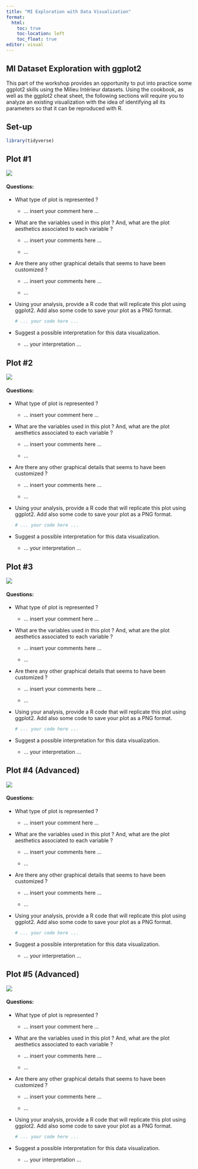 ```yaml
---
title: "MI Exploration with Data Visualization"
format: 
  html:
    toc: true
    toc-location: left
    toc_float: true
editor: visual
---
```


## MI Dataset Exploration with ggplot2

This part of the workshop provides an opportunity to put into practice some ggplot2 skills using the Milieu Intérieur datasets. Using the cookbook, as well as the ggplot2 cheat sheet, the following sections will require you to analyze an existing visualization with the idea of identifying all its parameters so that it can be reproduced with R.

## Set-up

```r
library(tidyverse)
```

## Plot #1

![](images/plot_1.png){fig-align="center"}

#### **Questions:**

-   What type of plot is represented ?

    -   ... insert your comment here ...

-   What are the variables used in this plot ? And, what are the plot aesthetics associated to each variable ?

    -   ... insert your comments here ...

    -   ...

-   Are there any other graphical details that seems to have been customized ?

    -   ... insert your comments here ...

    -   ...

-   Using your analysis, provide a R code that will replicate this plot using ggplot2. Add also some code to save your plot as a PNG format.

    ```r
    # ... your code here ...
    ```

-   Suggest a possible interpretation for this data visualization.

    -   ... your interpretation ...

## Plot #2

![](images/plot_2.png){fig-align="center"}

#### **Questions:**

-   What type of plot is represented ?

    -   ... insert your comment here ...

-   What are the variables used in this plot ? And, what are the plot aesthetics associated to each variable ?

    -   ... insert your comments here ...

    -   ...

-   Are there any other graphical details that seems to have been customized ?

    -   ... insert your comments here ...

    -   ...

-   Using your analysis, provide a R code that will replicate this plot using ggplot2. Add also some code to save your plot as a PNG format.

    ```r
    # ... your code here ...
    ```

-   Suggest a possible interpretation for this data visualization.

    -   ... your interpretation ...

## Plot #3

![](images/plot_3.png){fig-align="center"}

#### **Questions:**

-   What type of plot is represented ?

    -   ... insert your comment here ...

-   What are the variables used in this plot ? And, what are the plot aesthetics associated to each variable ?

    -   ... insert your comments here ...

    -   ...

-   Are there any other graphical details that seems to have been customized ?

    -   ... insert your comments here ...

    -   ...

-   Using your analysis, provide a R code that will replicate this plot using ggplot2. Add also some code to save your plot as a PNG format.

    ```r
    # ... your code here ...
    ```

-   Suggest a possible interpretation for this data visualization.

    -   ... your interpretation ...

## Plot #4 (Advanced)

![](images/plot_4.png){fig-align="center"}

#### **Questions:**

-   What type of plot is represented ?

    -   ... insert your comment here ...

-   What are the variables used in this plot ? And, what are the plot aesthetics associated to each variable ?

    -   ... insert your comments here ...

    -   ...

-   Are there any other graphical details that seems to have been customized ?

    -   ... insert your comments here ...

    -   ...

-   Using your analysis, provide a R code that will replicate this plot using ggplot2. Add also some code to save your plot as a PNG format.

    ```r
    # ... your code here ...
    ```

-   Suggest a possible interpretation for this data visualization.

    -   ... your interpretation ...

## Plot #5 (Advanced)

![](images/plot_5.png){fig-align="center"}

#### **Questions:**

-   What type of plot is represented ?

    -   ... insert your comment here ...

-   What are the variables used in this plot ? And, what are the plot aesthetics associated to each variable ?

    -   ... insert your comments here ...

    -   ...

-   Are there any other graphical details that seems to have been customized ?

    -   ... insert your comments here ...

    -   ...

-   Using your analysis, provide a R code that will replicate this plot using ggplot2. Add also some code to save your plot as a PNG format.

    ```r
    # ... your code here ...
    ```

-   Suggest a possible interpretation for this data visualization.

    -   ... your interpretation ...
